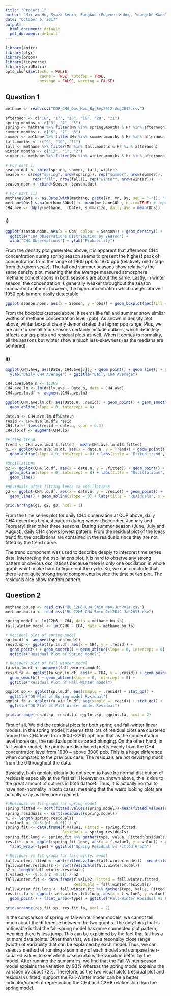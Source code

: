 ```yaml
---
title: "Project 1"
author: "Miriam Hu, Syaza Senin, Eungkoo (Eugene) Kahng, Youngihn Kwon"
date: "October 6, 2017"
output:
  html_document: default
  pdf_document: default
---
```



```r
library(knitr)
library(plyr)
library(broom)
library(tidyverse)
library(gridExtra)
opts_chunk$set(echo = FALSE,
               cache = TRUE, autodep = TRUE,
               message = FALSE, warning = FALSE)
```


## Question 1

```r
methane <- read.csv("COP_CH4_Obs_Mod_Bg_Sep2012-Aug2013.csv")

afternoon <- c("16", "17", "18", "19", "20", "21")
spring.months <- c("3", "4", "5")
spring <- methane %>% filter(Mn %in% spring.months & Hr %in% afternoon)
summer.months <- c("6", "7", "8")
summer <- methane %>% filter(Mn %in% summer.months & Hr %in% afternoon)
fall.months <- c("9", "10", "11")
fall <- methane %>% filter(Mn %in% fall.months & Hr %in% afternoon)
winter.months <- c("12", "1", "2")
winter <- methane %>% filter(Mn %in% winter.months & Hr %in% afternoon)

# For part i)
season.dat <- rbind(spring, summer, fall, winter)
Season <- c(rep("spring", nrow(spring)), rep("summer", nrow(summer)),
            rep("fall", nrow(fall)), rep("winter", nrow(winter)))
season.noon <- cbind(Season, season.dat)

# For part ii)
methane$Date <- as.Date(with(methane, paste(Yr, Mn, Dy, sep = "-")), "%Y-%m-%d")
methane$Obs[is.na(methane$Obs)] <- mean(methane$Obs, na.rm=TRUE) # impute mean
CH4.ave <- ddply(methane, .(Date), summarize, daily.ave = mean(Obs))
```


### i) 

```r
ggplot(season.noon, aes(x = Obs, colour = Season)) + geom_density() + 
  ggtitle("CH4 Observations Distribution by Season") + 
  xlab("CH4 Observations") + ylab("Probability")
```

From the density plot generated above, it is apparent that afternoon CH4 concentration during spring season seems to present the highest peak of concentration from the range of 1900 ppb to 1970 ppb (relatively mild stage from the given scale). The fall and summer seasons show relatively the same density plot, meaning that the average measured atmosphere methane concetrations in both seasons are about the same. Lastly, in winter season, the concentration is generally weaker throughout the season compared to others; however, the high concentration which ranges above 1950 ppb is more easily detectable.

```r
ggplot(season.noon, aes(x = Season, y = Obs)) + geom_boxplot(aes(fill = Season))
```

From the boxplots created above, it seems like fall and summer show similar widths of methane concentration level (ppb). As shown in density plot above, winter boxplot clearly demonstrates the higher ppb range. Plus, we are able to see all four seasons certainly include outliers, which definitely affects our qq-plots and residual plots as well. When it comes to normality, all the seasons but winter show a much less-skewness (as the medians are centered).

### ii)

```r
ggplot(CH4.ave, aes(Date, CH4.ave[2])) + geom_point() + geom_line() + geom_smooth(span = 0.4) + 
  ylab("Daily CH4 Average") + ggtitle("Daily CH4 Average")

CH4.ave$Date.n <- 1:365
CH4.ave.lm <- lm(daily.ave ~ Date.n, data = CH4.ave)
CH4.ave.lm.df <- augment(CH4.ave.lm)

ggplot(CH4.ave.lm.df, aes(Date.n, .resid)) + geom_point() + geom_smooth() +
  geom_abline(slope = 0, intercept = 0)

date.n <- CH4.ave.lm.df$Date.n
resid <- CH4.ave.lm.df$.resid
CH4.lo <- loess(resid ~ date.n, span = 0.3)
CH4.lo.df <- augment(CH4.lo)

#Fitted trend
Trend <- CH4.ave.lm.df$.fitted - mean(CH4.ave.lm.df$.fitted)
g1 <- ggplot(CH4.ave.lm.df, aes(x = date.n, y = Trend)) + geom_point() + 
  geom_abline(slope = 0, intercept = 0) + labs(title = "Fitted trend", x = "Days") 

#Oscillations
g2 <- ggplot(CH4.lo.df, aes(x = date.n, y = .fitted)) + geom_point() + 
  geom_abline(slope = 0, intercept = 0) + labs(title = "Oscillations", x = "Days") + 
  geom_line() 

#Residuals after fitting loess to oscillations
g3 <- ggplot(CH4.lo.df, aes(x = date.n, y = .resid)) + geom_point() + 
  geom_line() + geom_abline(slope = 0) + labs(title = "Residuals", x = "Days")

grid.arrange(g1, g2, g3, ncol = 1)
```

From the time series plot for daily CH4 observation at COP above, daily CH4 describes highest pattern during winter (December, January and February) than other three seasons. During summer season (June, July and August), daily CH4 shows lowest pattern. From the residual plot of the loess trend fit, the oscillations are contained in the residuals since they are not fitted by the trend curve.

The trend component was used to describe deeply to interpret time series data. Interpreting the oscillations plot, it is hard to observe any strong pattern or obvious oscillations because there is only one oscillation in whole graph which make hard to figure out the cycle. So, we can conclude that there is not quite strong trend components beside the time series plot. The residuals also show random pattern.  

## Question 2

```r
methane.bu.sp <- read.csv("BU_C2H6_CH4_5min_May-Jun2014.csv")
methane.bu.fa <- read.csv("BU_C2H6_CH4_5min_Oct2012-Jan2013.csv")

spring.model <- lm(C2H6 ~ CH4, data = methane.bu.sp)
fall.winter.model <- lm(C2H6 ~ CH4, data = methane.bu.fa)
```

```r
# Residual plot of spring model 
sp.lm.df <- augment(spring.model)
resid.sp <- ggplot(sp.lm.df, aes(x = CH4, y = .resid)) + 
  geom_point() + geom_smooth() + geom_abline(slope = 0, intercept = 0) + 
  ggtitle("Residual Plot of Spring model")

# Residual plot of fall.winter model
fa.win.lm.df <- augment(fall.winter.model)
resid.fa <- ggplot(fa.win.lm.df, aes(x = CH4, y = .resid)) + geom_point() +
  geom_smooth() + geom_abline(slope = 0, intercept = 0) + 
  ggtitle("Residual Plot of Fall-Winter model")

qqplot.sp <- ggplot(sp.lm.df, aes(sample = .resid)) + stat_qq() + 
  ggtitle("QQ-Plot of Spring model Residual")
qqplot.fa <- ggplot(fa.win.lm.df, aes(sample = .resid)) + stat_qq() + 
  ggtitle("QQ-Plot of Fall-Winter model Residual")

grid.arrange(resid.sp, resid.fa, qqplot.sp, qqplot.fa, ncol = 2)
```


First of all, We did the residual plots for both spring and fall-winter linear models. In the spring model, it seems that lots of residual plots are clustered around the CH4 level from 1900~2200 ppb and that as the concentration level increases, the residuals points started plunging. On the other hand, in fall-winter model, the points are distributed pretty evenly from the CH4 concentration level from 1900 ~ above 3000 ppb. This is a huge difference when compared to the previous case. The residuals are not deviating much from the 0 throughout the data.   

Basically, both qqplots clearly do not seem to have be normal distibution of residuals especially at the first tail. However, as shown above, this is due to the great amount of outliers in both dataset. Thus, it is actually normal to have non-normality in both cases, meaning that the weird looking plots are actually okay as they are expected.


```r
# Residual vs fit graph for spring model
spring.fitted <- sort(fitted.values(spring.model))-mean(fitted.values(spring.model))
spring.residuals <- sort(residuals(spring.model))
n1 <- length(spring.residuals)
f.value1 <- (0.5:(n1 -0.5)) / n1
spring.fit <- data.frame(f.value1, Fitted = spring.fitted, 
                         Residuals = spring.residuals)
spring.fit.long <- spring.fit %>% gather(type, value, Fitted:Residuals)
res.fit.sp <- ggplot(spring.fit.long, aes(x = f.value1, y = value)) + geom_point() +
  facet_wrap(~type) + ggtitle("Spring Residual vs Fitted Graph")

# Residual vs fit graph for fall-winter model
fall.winter.fitted <- sort(fitted.values(fall.winter.model)) -mean(fitted.values(fall.winter.model))
fall.winter.residuals <- sort(residuals(fall.winter.model))
n2 <- length(fall.winter.residuals)
f.value2 <- (0.5:(n2 -0.5)) / n2
fall.winter.fit <- data.frame(f.value2, Fitted = fall.winter.fitted, 
                              Residuals = fall.winter.residuals)
fall.winter.fit.long <- fall.winter.fit %>% gather(type, value, Fitted:Residuals)
res.fit.fa <- ggplot(fall.winter.fit.long, aes(x = f.value2, y =value)) +
  geom_point() + facet_wrap(~type) + ggtitle("Fall-Winter Residual vs Fitted Graph")

grid.arrange(res.fit.sp, res.fit.fa, ncol = 2)
```

In the comparison of spring vs fall-winter linear models, we cannot tell much about the difference between the two graphs. The only thing that is noticeable is that the fall-spring model has more connected plot pattern, meaning there is less jump. This can be explained by the fact that fall has a lot more data points. Other than that, we see a resonalby close range (width) of variability that can be explained by each model. Thus, we can select a method of running a summary of each model and compare the r-squared values to see which case explains the variation better by the model. After running the sumamries, we find that the Fall-Winter season model explains the variation by 93% whereas the spring model explains the variation by about 72%. Therefore, as the two visual plots (residual plot and residual vs fitted) support the Fall-Winter model can be a better indicator/model of representing the CH4 and C2H6 relationship than the spring model.
